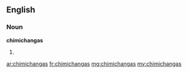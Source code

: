 ==English==

===Noun===
'''chimichangas'''

# {{plural of|chimichanga}}

[[ar:chimichangas]]
[[fr:chimichangas]]
[[mg:chimichangas]]
[[my:chimichangas]]